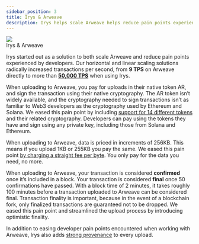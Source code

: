 ```yaml
---
sidebar_position: 3
title: Irys & Arweave
description: Irys helps scale Arweave helps reduce pain points experienced by devs. That's why we handle 90% of all traffic on Arweave.
---
```



<div className="flex flex-col mt-5">
	<div className="flex items-end">
		<img src="https://bundlr.network/new/assets/home/data-donuts.webp" className="w-[150px] " />
		<div className="ml-2">
			<Heading level={1}>Irys & Arweave</Heading>
		</div>
	</div>
</div>

Irys started out as a solution to both scale Arweave and reduce pain points experienced by developers. Our horizontal and linear scaling solutions radically increased transactions per second, from **9 TPS** on Arweave directly to more than [**50,000 TPS**](https://www.youtube.com/watch?v=JKEivHKDXAo&t=1s) when using Irys.

When uploading to Arweave, you pay for uploads in their native token AR, and sign the transaction using their native cryptography. The AR token isn’t widely available, and the cryptography needed to sign transactions isn’t as familiar to Web3 developers as the cryptography used by Ethereum and Solana. We eased this pain point by including [support for 14 different tokens](/overview/supported-tokens) and their related cryptography. Developers can pay using the tokens they have and sign using any private key, including those from Solana and Ethereum.

When uploading to Arweave, data is priced in increments of 256KB. This means if you upload 1KB or 255KB you pay the same. We eased this pain point [by charging a straight fee per byte](/overview/fees). You only pay for the data you need, no more.

When uploading to Arweave, your transaction is considered **confirmed** once it’s included in a block. Your transaction is considered **final** once 50 confirmations have passed. With a block time of 2 minutes, it takes roughly 100 minutes before a transaction uploaded to Arweave can be considered final. Transaction finality is important, because in the event of a blockchain fork, only finalized transactions are guaranteed not to be dropped. We eased this pain point and streamlined the upload process by introducing optimistic finality.

In addition to easing developer pain points encountered when working with Arweave, Irys also adds [strong provenance](/overview/products/strong-provenance) to every upload.
